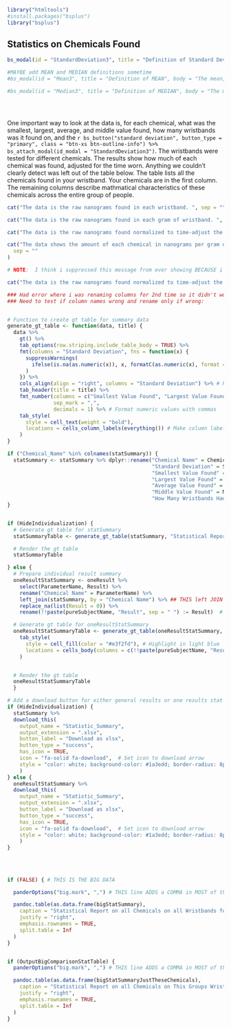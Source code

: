 


```r
library("htmltools")
#install.packages("bsplus")
library("bsplus")

```


## Statistics on Chemicals Found

```r


bs_modal(id = "StandardDeviation3", title = "Definition of Standard Deviation", body = "Standard deviation is a measure of how spread out all the results are from the average. A bigger standard deviation means the numbers are more spread out, while a smaller one means they're closer to the average.")

#MAYBE add MEAN and MEDIAN definitions sometime
#bs_modal(id = "Mean3", title = "Definition of MEAN", body = "The mean, or average, is the total of all the numbers divided by how many numbers there are. It’s a way to find the 'typical' value of a set of numbers.")

#bs_modal(id = "Median3", title = "Definition of MEDIAN", body = "The median is the middle value in a list of numbers sorted from smallest to largest. It’s the one right in the middle. It shows the 'center' of the data without being affected by very high or very low numbers.")


  
```



One important way to look at the data is, for each chemical, what was the smallest, largest, average, and middle value found, how many wristbands was it found on, and the `r bs_button("standard deviation", button_type = "primary", class = "btn-xs btn-outline-info") %>% bs_attach_modal(id_modal = "StandardDeviation3")`. The wristbands were tested for different chemicals. The results show how much of each chemical was found, adjusted for the time worn.  Anything we couldn't clearly detect was left out of the table below.  The table lists all the chemicals found in your wristband.  Your chemicals are in the first column. The remaining columns describe mathmatical characteristics of these chemicals across the entire group of people.


<!--
One important way to look at the data is, for each chemical, what was the smallest, largest, average, and middle value found, how many wristbands was it found on, and the standard deviation.  The wristbands were tested for different chemicals. The results show how much of each chemical was found, adjusted for the time worn.  Anything we couldn't clearly detect was left out of the table below.
-->

```r
cat("The data is the raw nanograms found in each wristband. ", sep = "")
```

```r
cat("The data is the raw nanograms found in each gram of wristband. ", sep = "")
```

```r
cat("The data is the raw nanograms found normalized to time-adjust the values as though the wristband were worn for exactly one week. ", sep = "")
```

```r
cat("The data shows the amount of each chemical in nanograms per gram of wristband, adjusted for the time worn to make results comparable.",
  sep = ""
)
```

```r
# NOTE:  I think i suppressed this message from ever showing BECAUSE i don't think it is necessary and adds complications to understanding

cat("The data is the raw nanograms found normalized to time-adjust the values as though the wristband were worn for exactly one day. ")
```

<!-- Values below the limit of detection are not included in the statistical analyses and are listed as zeros. -->

```r
### Had error where i was renaming columns for 2nd time so it didn't work.
### Need to test if column names wrong and rename only if wrong:


# Function to create gt table for summary data
generate_gt_table <- function(data, title) {
  data %>%
    gt() %>%
    tab_options(row.striping.include_table_body = TRUE) %>%
    fmt(columns = "Standard Deviation", fns = function(x) {
      suppressWarnings(
        ifelse(is.na(as.numeric(x)), x, formatC(as.numeric(x), format = "f", big.mark = ",", digits = 0))
      )
    }) %>%
    cols_align(align = "right", columns = "Standard Deviation") %>% # Right-align Standard Deviation column
    tab_header(title = title) %>%
    fmt_number(columns = c("Smallest Value Found", "Largest Value Found", "Average Value Found", "Middle Value Found"),
               sep_mark = ",",
               decimals = 1) %>% # Format numeric values with commas
    tab_style(
      style = cell_text(weight = "bold"),
      locations = cells_column_labels(everything()) # Make column labels bold
    )
}

if ("Chemical_Name" %in% colnames(statSummary)) {
  statSummary <- statSummary %>% dplyr::rename("Chemical Name" = Chemical_Name, 
                                               "Standard Deviation" = Standard_Deviation,
                                               "Smallest Value Found" = MinResult ,
                                               "Largest Value Found" = MaxResult,
                                               "Average Value Found" = MeanResult,
                                               "Middle Value Found" = MedianResult,
                                               "How Many Wristbands Had this" = Count)
}


if (HideIndividualization) {
  # Generate gt table for statSummary
  statSummaryTable <- generate_gt_table(statSummary, "Statistical Report on all Chemicals on all Wristbands")

  # Render the gt table
  statSummaryTable

} else {
  # Prepare individual result summary
  oneResultStatSummary <- oneResult %>%
    select(ParameterName, Result) %>%
    rename("Chemical Name" = ParameterName) %>%
    left_join(statSummary, by = "Chemical Name") %>% ## THIS left JOIN makes it for ONLY chemical found on this wristband
    replace_na(list(Result = 0)) %>%
    rename(!!paste(pureSubjectName, "Result", sep = " ") := Result)  # This is a special dplyr approach to rename a column dynamically

  # Generate gt table for oneResultStatSummary
  oneResultStatSummaryTable <- generate_gt_table(oneResultStatSummary, paste("Statistical Report on all Chemicals on", pureSubjectName, "wristband")) %>%
    tab_style(
      style = cell_fill(color = "#e3f2fd"), # Highlight in light blue
      locations = cells_body(columns = c(!!paste(pureSubjectName, "Result", sep = " "))) # Highlight column with pureSubjectName
    )


  # Render the gt table
  oneResultStatSummaryTable
  }

# Add a download button for either general results or one results stat summary
if (HideIndividualization) {
  statSummary %>%
  download_this(
    output_name = "Statistic_Summary",
    output_extension = ".xlsx",
    button_label = "Download as xlsx",
    button_type = "success",
    has_icon = TRUE,
    icon = "fa-solid fa-download",  # Set icon to download arrow 
    style = "color: white; background-color: #1a3edd; border-radius: 8px;"  # Additional styling  BLUE from CSS
    )
} else {
  oneResultStatSummary %>%
  download_this(
    output_name = "Statistic_Summary",
    output_extension = ".xlsx",
    button_label = "Download as xlsx",
    button_type = "success",
    has_icon = TRUE,
    icon = "fa-solid fa-download",  # Set icon to download arrow 
    style = "color: white; background-color: #1a3edd; border-radius: 8px;"  # Additional styling  BLUE from CSS
    )
}
  
  
  
  
if (FALSE) { # THIS IS THE BIG DATA

  panderOptions("big.mark", ",") # THIS line ADDS a COMMA in MOST of the numbers (not all... )

  pandoc.table(as.data.frame(bigStatSummary),
    caption = "Statistical Report on all Chemicals on all Wristbands found  in Large Demo Set compared to this smaller data set",
    justify = "right",
    emphasis.rownames = TRUE,
    split.table = Inf
  )
}


if (OutputBigComparisonStatTable) {
  panderOptions("big.mark", ",") # THIS line ADDS a COMMA in MOST of the numbers (not all... )

  pandoc.table(as.data.frame(bigStatSummaryJustTheseChemicals),
    caption = "Statistical Report on all Chemicals on This Groups Wristbands compared to values for these chemicals in Larger Demo  data set",
    justify = "right",
    emphasis.rownames = TRUE,
    split.table = Inf
  )
}


```

<br> <br>
